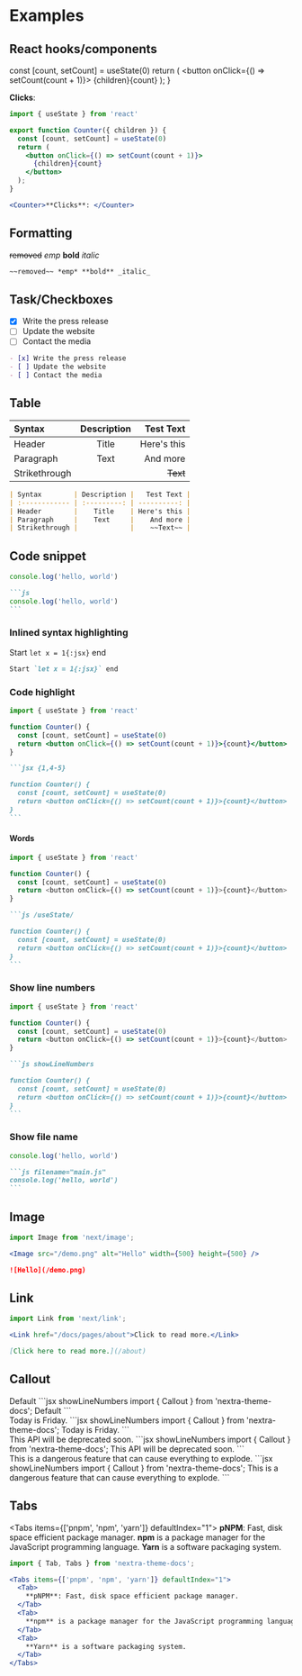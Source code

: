 
# Examples

## React hooks/components
  const [count, setCount] = useState(0)
  return (
    <button onClick={() => setCount(count + 1)}>
      {children}{count}
    </button>
  );
}

<Counter>**Clicks**: </Counter>
```jsx showLineNumbers
import { useState } from 'react'

export function Counter({ children }) {
  const [count, setCount] = useState(0)
  return (
    <button onClick={() => setCount(count + 1)}>
      {children}{count}
    </button>
  );
}

<Counter>**Clicks**: </Counter>
```

## Formatting
~~removed~~ *emp* **bold** _italic_
```md
~~removed~~ *emp* **bold** _italic_
```

## Task/Checkboxes
- [x] Write the press release
- [ ] Update the website
- [ ] Contact the media
```md
- [x] Write the press release
- [ ] Update the website
- [ ] Contact the media
```

## Table
| Syntax        | Description |   Test Text |
| :------------ | :---------: | ----------: |
| Header        |    Title    | Here's this |
| Paragraph     |    Text     |    And more |
| Strikethrough |             |    ~~Text~~ |
```md
| Syntax        | Description |   Test Text |
| :------------ | :---------: | ----------: |
| Header        |    Title    | Here's this |
| Paragraph     |    Text     |    And more |
| Strikethrough |             |    ~~Text~~ |
```

## Code snippet
```js
console.log('hello, world')
```

````md
```js
console.log('hello, world')
```
````

### Inlined syntax highlighting
Start `let x = 1{:jsx}` end
```md
Start `let x = 1{:jsx}` end
```

### Code highlight
```jsx {1,4-5}
import { useState } from 'react'

function Counter() {
  const [count, setCount] = useState(0)
  return <button onClick={() => setCount(count + 1)}>{count}</button>
}
```
````md
```jsx {1,4-5}

function Counter() {
  const [count, setCount] = useState(0)
  return <button onClick={() => setCount(count + 1)}>{count}</button>
}
```
````

#### Words
```js /useState/, /count/
import { useState } from 'react'

function Counter() {
  const [count, setCount] = useState(0)
  return <button onClick={() => setCount(count + 1)}>{count}</button>
}
```
````md
```js /useState/

function Counter() {
  const [count, setCount] = useState(0)
  return <button onClick={() => setCount(count + 1)}>{count}</button>
}
```
````

### Show line numbers
```js showLineNumbers
import { useState } from 'react'

function Counter() {
  const [count, setCount] = useState(0)
  return <button onClick={() => setCount(count + 1)}>{count}</button>
}
```
````md
```js showLineNumbers

function Counter() {
  const [count, setCount] = useState(0)
  return <button onClick={() => setCount(count + 1)}>{count}</button>
}
```
````

### Show file name
```js filename="main.js"
console.log('hello, world')
```
````md
```js filename="main.js"
console.log('hello, world')
```
````

## Image
```jsx filename="JSX"
import Image from 'next/image';

<Image src="/demo.png" alt="Hello" width={500} height={500} />
```
```md filename="MD"
![Hello](/demo.png)
```

## Link
```jsx filename="JSX"
import Link from 'next/link';

<Link href="/docs/pages/about">Click to read more.</Link>
```
```md filename="MD"
[Click here to read more.](/about)
```

## Callout
<Callout type="default">
  Default
</Callout>
```jsx showLineNumbers
import { Callout } from 'nextra-theme-docs';

<Callout type="default">
  Default
</Callout>
```
<br />
<Callout type="info">
  Today is Friday.
</Callout>
```jsx showLineNumbers
import { Callout } from 'nextra-theme-docs';

<Callout type="info">
  Today is Friday.
</Callout>
```
<br />
<Callout type="warning">
  This API will be deprecated soon.
</Callout>
```jsx showLineNumbers
import { Callout } from 'nextra-theme-docs';

<Callout type="warning">
  This API will be deprecated soon.
</Callout>
```
<br />
<Callout type="error">
  This is a dangerous feature that can cause everything to explode.
</Callout>
```jsx showLineNumbers
import { Callout } from 'nextra-theme-docs';

<Callout type="error">
  This is a dangerous feature that can cause everything to explode.
</Callout>
```

## Tabs


<Tabs items={['pnpm', 'npm', 'yarn']} defaultIndex="1">
  <Tab>
    **pNPM**: Fast, disk space efficient package manager.
  </Tab>
  <Tab>
    **npm** is a package manager for the JavaScript programming language.
  </Tab>
  <Tab>
    **Yarn** is a software packaging system.
  </Tab>
</Tabs>
```jsx showLineNumbers
import { Tab, Tabs } from 'nextra-theme-docs';

<Tabs items={['pnpm', 'npm', 'yarn']} defaultIndex="1">
  <Tab>
    **pNPM**: Fast, disk space efficient package manager.
  </Tab>
  <Tab>
    **npm** is a package manager for the JavaScript programming language.
  </Tab>
  <Tab>
    **Yarn** is a software packaging system.
  </Tab>
</Tabs>
```